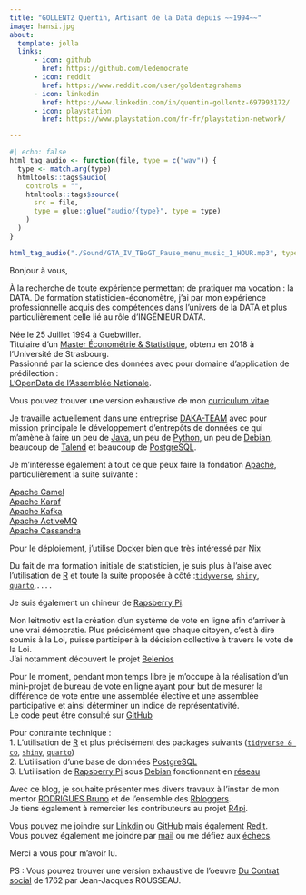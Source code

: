 ```yaml
---
title: "GOLLENTZ Quentin, Artisant de la Data depuis ~~1994~~"
image: hansi.jpg
about:
  template: jolla
  links:
      - icon: github
        href: https://github.com/ledemocrate
      - icon: reddit
        href: https://www.reddit.com/user/goldentzgrahams
      - icon: linkedin
        href: https://www.linkedin.com/in/quentin-gollentz-697993172/
      - icon: playstation
        href: https://www.playstation.com/fr-fr/playstation-network/

---
```

```r
#| echo: false
html_tag_audio <- function(file, type = c("wav")) {
  type <- match.arg(type)
  htmltools::tags$audio(
    controls = "",
    htmltools::tags$source(
      src = file,
      type = glue::glue("audio/{type}", type = type)
    )
  )
}

html_tag_audio("./Sound/GTA_IV_TBoGT_Pause_menu_music_1_HOUR.mp3", type = "wav")
```


Bonjour à vous,

À la recherche de toute expérience permettant de pratiquer ma vocation : la DATA.
De formation statisticien-économètre, j'ai par mon expérience professionnelle acquis des compétences dans l'univers de la DATA et plus particulièrement celle lié au rôle d'INGÉNIEUR DATA.

Née le 25 Juillet 1994 à Guebwiller.                
Titulaire d’un [Master Économétrie & Statistique](https://ecogestion.unistra.fr/formations/masters/analyse-et-politique-economique/statistique-et-econometrie/), obtenu en 2018 à l’Université de Strasbourg.       
Passionné par la science des données avec pour domaine d’application de prédilection :    
[L'OpenData de l'Assemblée Nationale](https://data.assemblee-nationale.fr/).
      
Vous pouvez trouver une version exhaustive de mon [curriculum vitae](pdf/cv.pdf)
    
Je travaille actuellement dans une entreprise [DAKA-TEAM](https://daka-team.com/) avec pour mission principale le développement d'entrepôts de données ce qui m'amène à faire un peu de [Java](https://www.oracle.com/fr/java/), un peu de [Python](https://www.python.org/), un peu de  [Debian](https://www.debian.org/index.fr.html), beaucoup de [Talend](https://www.talend.com/fr/) et beaucoup de [PostgreSQL](https://www.postgresql.org/).
    
Je m'intéresse également à tout ce que peux faire la fondation [Apache](https://www.Apache.org/), particulièrement la suite suivante :        

[Apache Camel](https://camel.Apache.org/)       
[Apache Karaf](https://karaf.Apache.org/)       
[Apache Kafka](https://kafka.Apache.org/)       
[Apache ActiveMQ](https://activemq.Apache.org/)       
[Apache Cassandra](https://cassandra.Apache.org/_/index.html)       

Pour le déploiement, j'utilise [Docker](https://www.docker.com/) bien que très intéressé par [Nix](https://nixos.org/)

Du fait de ma formation initiale de statisticien, je suis plus à l'aise avec l'utilisation de [R](https://posit.co/products/open-source/rstudio/) et toute la suite proposée à côté :[`tidyverse`](https://www.tidyverse.org/), [`shiny`](https://shiny.posit.co/), [`quarto`](https://quarto.org/docs/authoring/markdown-basics.html),`....`

Je suis également un chineur de [Rapsberry Pi](https://www.raspberrypi.com/software/).

Mon leitmotiv est la création d'un système de vote en ligne afin d'arriver à une vrai démocratie.
Plus précisément que chaque citoyen, c'est à dire soumis à la Loi, puisse participer à la décision collective à travers le vote de la Loi.       
J'ai notamment découvert le projet [Belenios](https://www.belenios.org/)

Pour le moment, pendant mon temps libre je m'occupe à la réalisation d'un mini-projet de bureau de vote en ligne ayant pour but de mesurer la différence de vote entre une assemblée élective et une assemblée participative et ainsi déterminer un indice de représentativité.       
Le code peut être consulté sur [GitHub](https://github.com/ledemocrate/bureaudevote_2022_2027)  
    
Pour contrainte technique :        
1. L'utilisation de [R](https://posit.co/products/open-source/rstudio/) et plus précisément des packages suivants ([`tidyverse & co`](https://www.tidyverse.org/), [`shiny`](https://shiny.posit.co/), [`quarto`](https://quarto.org/docs/authoring/markdown-basics.html))         
2. L'utilisation d'une base de données [PostgreSQL](https://www.postgresql.org/)                  
3. L'utilisation de [Rapsberry Pi](https://www.raspberrypi.com/software/) sous [Debian](https://www.debian.org/index.fr.html) fonctionnant en [réseau](https://mabbox.bytel.fr/login.html)        

Avec ce blog, je souhaite présenter mes divers travaux à l'instar de mon mentor [RODRIGUES Bruno](https://www.brodrigues.co/about/me/) et de l'ensemble des [Rbloggers](https://www.r-bloggers.com/).       
Je tiens également à remercier les contributeurs au projet [R4pi](https://r4pi.org/).
    
Vous pouvez me joindre sur [Linkdin](https://www.linkedin.com/in/quentin-gollentz-697993172/) ou [GitHub](https://github.com/ledemocrate) mais également [Redit](https://www.reddit.com/user/goldentzgrahams).         
Vous pouvez également me joindre par [mail](mailto:ledemocratealsacien@gmail.com;quentin.gollentz@outlook.com) ou me défiez aux  [échecs](https://www.chess.com/member/goldentzgrahamz).        

Merci à vous pour m'avoir lu.

PS : Vous pouvez trouver une version exhaustive de l'oeuvre [Du Contrat social](pdf/du_contrat_social.pdf) de 1762 par Jean-Jacques ROUSSEAU.

